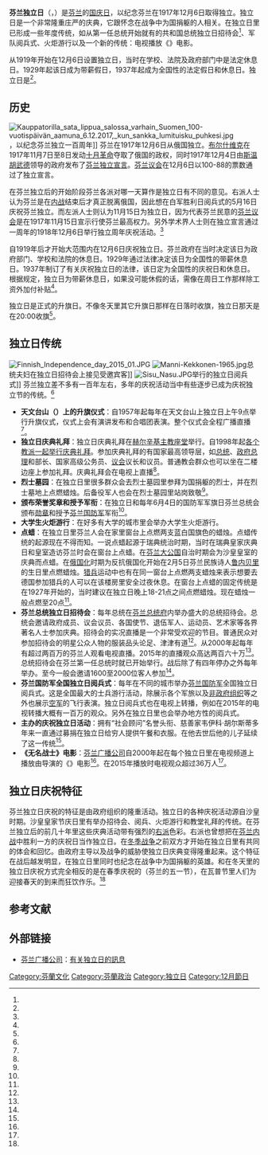 {{Infobox Holiday
|holiday_name  = 芬兰独立日
|type          = [[国庆日|国庆日]]
|image         = Suomi100 University of Helsinki main building 3.jpg
|imagesize     =
|caption       = [[芬兰国旗|芬兰国旗]]在2017年芬兰独立一百年时飘扬在[[赫尔辛基大学|赫尔辛基大学]]主楼上
|official_name =
|nickname      =
|observedby    = {{FIN}}
|litcolor      = 
|longtype      = 
|significance  = 纪念[[芬兰|芬兰]]独立
|begins        = 1919年12月6日
|ends          = 
|date          = 12月6日
|scheduling    = 每年同一日期
|duration      = 一天
|frequency     = 每年
|celebrations  = 芬兰总统独立日招待会、[[芬兰国防军|芬兰国防军]]阅兵式、升旗仪式、庆典礼拜等
|observances   = 
|relatedto     = 
}}
'''芬兰独立日'''（{{lang-fi|Suomen itsenäisyyspäivä}}，{{lang-sv|Finlands självständighetsdag}}）是[[芬兰|芬兰]]的[[国庆日|国庆日]]，以纪念芬兰在1917年12月6日取得独立。独立日是一个非常隆重庄严的庆典，它跟怀念在战争中为国捐躯的人相关。在独立日里已形成一些年度传统，如从第一任总统开始就有的共和国总统独立日招待会<ref name="v1919"/>、军队阅兵式、火炬游行以及一个新的传统：电视播放《{{tsl|en|The Unknown Soldier (1955 film)|无名战士 (1955年电影)|无名战士}}》电影。

从1919年开始在12月6日设置独立日，当时在学校、法院及政府部门中是法定休息日。1929年起该日成为带薪假日，1937年起成为全国性的法定假日和休息日。独立日是{{tsl|en|Flag days in Finland|芬兰升旗日|升旗日}}<ref name="Asetus"/>。

== 历史 ==
[[File:Kauppatorilla_sata_lippua_salossa_varhain_Suomen_100-vuotispäivän_aamuna_6.12.2017,_kun_sankka_lumituisku_puhkesi.jpg|thumb]]，以纪念芬兰独立一百周年]]
芬兰在1917年12月6日从俄国独立。[[布尔什维克|布尔什维克]]在1917年11月7日至8日发动[[十月革命|十月革命]]夺取了俄国的政权，同时1917年12月4日由[[佩尔·埃温德·斯温胡武德|斯温胡武德]]领导的政府发布了[[芬兰独立宣言|芬兰独立宣言]]。[[芬兰议会|芬兰议会]]在12月6日以100-88的票数通过了独立宣言。

在芬兰独立后的开始阶段芬兰各派对哪一天算作是独立日有不同的意见。右派人士认为芬兰是在[[芬兰内战|内战]]结束后才真正脱离俄国，因此想在白军胜利日阅兵式的5月16日庆祝芬兰独立。而左派人士则认为11月15日为独立日，因为代表芬兰民意的[[芬兰议会|芬兰议会]]是在1917年11月15日宣示行使芬兰最高权力。另外学术界人士则在独立宣言通过一周年的1918年12月6日举行独立周年庆祝活动。<ref name="v1919"/>

自1919年后才开始大范围内在12月6日庆祝独立日。芬兰政府在当时决定该日为政府部门、学校和法院的休息日。1929年通过法律决定该日为全国性的带薪休息日。1937年制订了有关庆祝独立日的法律，该日定为全国性的庆祝日和休息日。根据规定，独立日为带薪休息日，如果没可能休假的话，需像在周日工作那样除工资外加付补贴<ref name="独立日法律"/>。

独立日是正式的升旗日。不像冬天里其它升旗日那样在日落时收旗，独立日那天是在20:00收旗<ref name="Asetus"/>。

== 独立日传统 ==
[[File:Finnish_Independence_day_2015_01.JPG|thumb]]
[[File:Manni-Kekkonen-1965.jpg|thumb]]总统夫妇在独立日招待会上接见受邀宾客]]
[[File:Sisu_Nasu.JPG|thumb]]举行的独立日阅兵式]]
芬兰独立差不多有一百年左右，多年的庆祝活动当中有些逐步已成为庆祝独立节的传统。<ref name="finland.se"/>

* '''天文台山（{{lang|fi|Tähtitorninmäki}}）上的升旗仪式'''：自1957年起每年在天文台山上独立日上午9点举行升旗仪式，仪式上会有演讲发布和合唱团表演。整个仪式会全程广播直播<ref name="yle_perinne"/>。
* '''独立日庆典礼拜'''：独立日庆典礼拜在[[赫尔辛基主教座堂|赫尔辛基主教座堂]]举行。自1998年起[[普世教會合一運動|各个教派一起举行庆典礼拜]]。参加庆典礼拜的有国家最高领导层，如[[芬兰总统|总统]]、[[芬兰总理|政府总理]]和部长、国家高级公务员、[[芬兰议会|议会]]议长和议员。普通教会群众也可以坐在二楼边座上参加礼拜。庆典礼拜会在电视上直播<ref name="evl"/>。
* '''烈士墓园'''：在独立日里很多群众会去烈士墓园里参拜为国捐躯的烈士，并在烈士墓地上点燃蜡烛。后备役军人也会在烈士墓园里站岗致敬<ref name="finland.se"/>。
* '''颁布荣誉奖章和授予军衔'''：在独立日和每年6月4日的国防军军旗日芬兰总统会颁布[[勋章|勋章]]和授予[[芬兰国防军|芬兰国防军]]军衔<ref name="finland.se"/>。
* '''大学生火炬游行'''：在好多有大学的城市里会举办大学生火炬游行。
* '''点蜡'''：在独立日里芬兰人会在家里窗台上点燃两支蓝白国旗色的蜡烛。点蜡传统的起源现在不得而知。一说点蜡起源于瑞典统治时期，当时在瑞典皇家庆典日和皇室造访芬兰时会在窗台上点蜡。在[[芬兰大公国|芬兰大公国]]自治时期会为沙皇皇室的庆典而点蜡。在[[俄罗斯化|俄国化]]时期为反抗俄国化开始在2月5日芬兰民族诗人[[约翰·卢德维格·鲁内贝里|鲁内贝里]]的生日里点燃蜡烛。[[猎兵|猎兵]]运动中也有在同一窗台上点燃两支蜡烛来表示想要去德国参加猎兵的人可以在该楼房里安全过夜休息。在窗台上点蜡的固定传统是在1927年开始的，当时{{tsl|fi|Itsenäisyyden Liitto|独立联盟 (芬兰)|独立联盟}}建议在独立日晚上18-21点之间点燃蜡烛。现在蜡烛一般点燃至20点<ref name="finland.se"/>。
* '''芬兰总统独立日招待会'''：每年总统在[[芬兰总统府|芬兰总统府]]内举办盛大的总统招待会。总统会邀请政府成员、议会议员、各国使节、退伍军人、运动员、艺术家等各界著名人士参加庆典。招待会的实况直播是一个非常受欢迎的节目。普通民众对参加招待会的明星公众人物的服装品头论足、津津有道<ref name="finland.se"/>。从2000年起每年有超过两百万的芬兰人观看电视直播。2015年的直播观众高达两百六十万<ref name="yle_ennatys"/>。总统招待会在芬兰第一任总统时就已开始举行。战后除了有四年停办之外每年举办。至今一般会邀请1600至2000位客人参加<ref name="tpk"/>。
* '''芬兰国防军全国独立日阅兵式'''：每年在不同的城市举办[[芬兰国防军|芬兰国防军]]全国独立日阅兵式。这是全国最大的士兵游行活动，除展示各个军旅以及[[非政府组织|非政府组织]]等之外也展示[[芬兰空军|空军]]的飞行表演。独立日阅兵式也在电视上转播，例如在2015年的电视转播大概有一百万的观众。另外在独立日里也会举办地方性的阅兵式。
* '''{{tsl|fi|Veikko Hursti|韦伊科·胡尔斯蒂}}主办的庆祝独立日活动'''：拥有“社会顾问”名誉头衔、慈善家韦伊科·胡尔斯蒂多年来一直通过募捐在独立日给穷人提供午餐和衣服。在他去世后他的儿子延续了这一传统<ref name="finland.se"/>。
* '''《无名战士》电影'''：[[芬兰广播公司|芬兰广播公司]]自2000年起在每个独立日里在电视频道上播放由{{tsl|en|Edvin Laine|埃德温·拉伊内}}导演的《{{tsl|en|The Unknown Soldier (1955 film)|无名战士 (1955年电影)|无名战士}}》电影<ref name="yle_tunsot"/>。在2015年播放时电视观众超过36万人<ref name="yle_ennatys"/>。

== 独立日庆祝特征 ==
芬兰独立日庆祝的特征是由政府组织的隆重活动。独立日的各种庆祝活动源自沙皇时期。沙皇皇家节庆日里有举办招待会、阅兵、火炬游行和教堂礼拜的传统。在芬兰独立后的前几十年里这些庆典活动带有强烈的[[右派|右派]]色彩。右派也曾想把在[[芬兰内战|芬兰内战]]中胜利一方的庆祝日当作独立日。在[[冬季战争|冬季战争]]之前双方才开始在独立日里有共同的体会和回忆。由政府主导以及战争的威胁使独立日庆典变得隆重起来。这个特征在战后越发明显，在独立日里同时也纪念在战争中为国捐躯的英雄。和在冬天里的独立日庆祝方式完全相反的是在春季庆祝的{{tsl|fi|Vappu|瓦普节}}（芬兰的五一节），在瓦普节里人们为迎接春天的到来而狂饮作乐。<ref name="Vento"/>

== 参考文献 ==
{{Reflist|30em|refs=
<ref name="v1919">{{cite web | url = http://www.tiede.fi/artikkeli/jutut/artikkelit/linnan_juhlia_vuodesta_1919 | title = Linnan juhlia vuodesta 1919 | author = Kolbe, Laura | language = fi | publisher = tiede.fi | date = 2011-11-30 | accessdate = 2016-08-15 | archive-date = 2019-06-15 | archive-url = https://web.archive.org/web/20190615003723/https://www.tiede.fi/artikkeli/jutut/artikkelit/linnan_juhlia_vuodesta_1919 | dead-url = no }}</ref>

<ref name="Asetus">{{cite web | url = http://www.finlex.fi/fi/laki/ajantasa/1978/19780383 | title = Asetus liputuksesta Suomen lipulla | quote = 芬兰升旗日条例 | language = fi | publisher = finlex.fi | date = 1978-05-26 | accessdate = 2016-08-15 | archive-date = 2020-10-31 | archive-url = https://web.archive.org/web/20201031065319/https://www.finlex.fi/fi/laki/ajantasa/1978/19780383 | dead-url = no }}</ref>

<ref name="独立日法律">{{cite web | url = http://www.finlex.fi/fi/laki/ajantasa/1937/19370388 | title = Laki itsenäisyyspäivän viettämisestä yleisenä juhla- ja vapaapäivänä | quote = 独立日法律 | language = fi | publisher = finlex.fi | date = 1937-11-26 | accessdate = 2016-08-17 | archive-date = 2021-01-09 | archive-url = https://web.archive.org/web/20210109072910/https://www.finlex.fi/fi/laki/ajantasa/1937/19370388 | dead-url = no }}</ref>

<ref name="finland.se">{{cite web | url = http://www.finland.se/Public/default.aspx?contentid=144103&nodeid=36124&culture=fi-FI | title = Hyvää itsenäisyyspäivää! | language = fi | publisher = 芬兰驻瑞典大使馆 | date = 2008-12-01 | accessdate = 2016-08-22 | archive-date = 2017-10-26 | archive-url = https://web.archive.org/web/20171026015736/http://www.finland.se/Public/default.aspx?contentid=144103&nodeid=36124&culture=fi-FI | dead-url = no }}</ref>

<ref name="yle_perinne">{{cite web | url = http://yle.fi/uutiset/itsenaisyyspaivaa_juhlitaan_perinteita_kunnioittaen/2196787 | title = Itsenäisyyspäivää juhlittiin perinteitä kunnioittaen | language = fi | publisher = Yle | date = 2010-12-06 | accessdate = 2016-08-22 | archive-date = 2016-03-06 | archive-url = https://web.archive.org/web/20160306013824/http://yle.fi/uutiset/itsenaisyyspaivaa_juhlitaan_perinteita_kunnioittaen/2196787 | dead-url = no }}</ref>

<ref name="evl">{{cite web | url = http://www.evl.fi/kkh/kt/uutiset/jou99/itsen99.htm | title = Itsenäisyyspäivän juhlajumalanpalvelus ekumeeninen toista kertaa | language = fi | publisher = evl.fi | date = 1999-12-03 | accessdate = 2016-08-22 | deadurl = yes | archiveurl = https://web.archive.org/web/20151210182204/http://www.evl.fi/kkh/kt/uutiset/jou99/itsen99.htm | archivedate = 2015-12-10 }}</ref>

<ref name="yle_ennatys">{{cite web | url = http://yle.fi/uutiset/linnan_juhlilla_ennatysyleiso__lahetysta_seurasi_yli_26_miljoonaa_katsojaa/8508503 | title = Linnan juhlilla ennätysyleisö – lähetystä seurasi yli 2,6 miljoonaa katsojaa | author = Mankkinen, Jussi | language = fi | publisher = Yle | date = 2015-12-07 | accessdate = 2016-08-22 | archive-date = 2016-01-18 | archive-url = https://web.archive.org/web/20160118173254/http://yle.fi/uutiset/linnan_juhlilla_ennatysyleiso__lahetysta_seurasi_yli_26_miljoonaa_katsojaa/8508503 | dead-url = no }}</ref>

<ref name="tpk">{{cite web | url = http://tpk.fi/Public/default.aspx?contentid=293362 | title = Tasavallan presidentin itsenäisyyspäivän vastaanottojen historiaa | language = fi | publisher = 芬兰总统办公室 | date = 2013-11-26 | accessdate = 2016-08-22 | archive-date = 2018-04-15 | archive-url = https://web.archive.org/web/20180415191527/http://tpk.fi/Public/default.aspx?contentid=293362 | dead-url = no }}</ref>

<ref name="yle_tunsot">{{cite web | url = http://yle.fi/uutiset/yle_esittaa_tuntemattoman_sotilaan_itsenaisyyspaivana_-_soraaanista_huolimatta/6403102 | title = Yle esittää Tuntemattoman sotilaan itsenäisyyspäivänä - soraäänistä huolimatta | author = Mällinen, Janne | language = fi | publisher = Yle | date = 2012-12-04 | accessdate = 2016-08-22 | archive-date = 2016-02-03 | archive-url = https://web.archive.org/web/20160203221955/http://yle.fi/uutiset/yle_esittaa_tuntemattoman_sotilaan_itsenaisyyspaivana_-_soraaanista_huolimatta/6403102 | dead-url = no }}</ref>

<ref name="Vento">{{cite book |editor=Vento, Urpo |title=Juhlakirja: Suomalaiset merkkipäivät |origdate= |origyear=1979 |origmonth= |url= |accessdate= |edition= |series=Kalevalaseuran vuosikirja 59 |date= |year= |month= |publisher=芬兰文学协会 |location=Helsinki |language=fi |isbn=951-717-178-1 |pages=191 |chapter=Kuusi, Matti: Itsenäisyyspäivä. }}</ref>
}}

== 外部链接 ==
{{commonscat|Independence Day (Finland)}}
* [[芬兰广播公司|芬兰广播公司]]：[http://yle.fi/aihe/artikkeli/2012/11/01/itsenaisyyspaiva-612 有关独立日的訊息] {{Wayback|url=http://yle.fi/aihe/artikkeli/2012/11/01/itsenaisyyspaiva-612 |date=20160909235359 }} {{fi}}

{{欧洲题目|国庆日}}

[[Category:芬蘭文化|Category:芬蘭文化]]
[[Category:芬蘭政治|Category:芬蘭政治]]
[[Category:独立日|Category:独立日]]
[[Category:12月節日|Category:12月節日]]